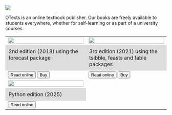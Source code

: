 ![](img/slide-image-2.jpg)

OTexts is an online textbook publisher. Our books are freely available to students everywhere, whether for self-learning or as part of a university courses.

<table>
  <tr>
    <td width="40%"><a href="https://OTexts.com/fpp2"><img src="https://otexts.com/img/fpp2_cover.jpg" width=100%></a></td>
    <td width="40%"><a href="https://OTexts.com/fpp3"><img src="https://otexts.com/img/fpp3_cover.jpg" width=100%></a></td>
  </tr>
  <tr>
    <td valign="top" bgcolor="#dddddd" style="padding: 10px;">2nd edition (2018) using the forecast package</td>
    <td valign="top" bgcolor="#dddddd" style="padding: 10px;">3rd edition (2021) using the tsibble, feasts and fable packages</td>
  </tr>
  <tr>
  <td>
    <a href="https://OTexts.com/fpp2"><button type="submit" class="btn btn-success btn-lg">Read online</button></a>
    <a href="https://otexts.com/fpp2/buy-a-print-or-downloadable-version.html"><button type="submit" class="btn btn-success btn-lg">Buy</button></a>
  </td>
  <td>
    <a href="https://OTexts.com/fpp3"><button type="submit" class="btn btn-success btn-lg">Read online</button></a>
    <a href="https://otexts.com/fpp3/buy-a-print-version.html"><button type="submit" class="btn btn-success btn-lg">Buy</button></a>
  </td>
  </tr>
  <tr>
    <td width="40%"><a href="https://OTexts.com/fpppy"><img src="https://otexts.com/fpppy/figs/fpppy_front_cover.jpg" width=100%></a></td>
  </tr>
  <tr>
    <td valign="top" bgcolor="#dddddd" style="padding: 10px;">Python edition (2025)</td>
  </tr>
  <tr>
  <td>
    <a href="https://OTexts.com/fpppy"><button type="submit" class="btn btn-success btn-lg">Read online</button></a>
  </td>
  </tr>
</table>

&nbsp;<br>
&nbsp;<br>
&nbsp;<br>
&nbsp;<br>

<div style="width:100%;height:500px;" data-fillout-id="orC9iJ6A8vus" data-fillout-embed-type="standard" data-fillout-inherit-parameters data-fillout-dynamic-resize></div><script src="https://server.fillout.com/embed/v1/"></script>
